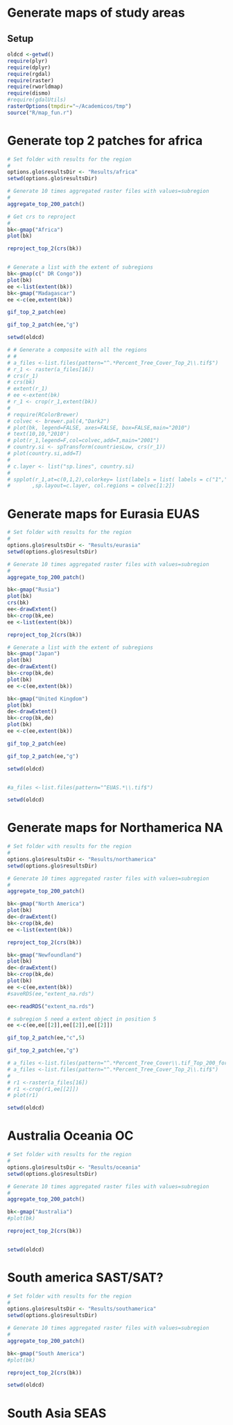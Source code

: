 # Generate maps of study areas 

## Setup

```r

oldcd <-getwd()
require(plyr)
require(dplyr)
require(rgdal)
require(raster)
require(rworldmap)
require(dismo)
#require(gdalUtils)
rasterOptions(tmpdir="~/Academicos/tmp")
source("R/map_fun.r")

```

# Generate top 2 patches for africa

```r

# Set folder with results for the region 
#
options.glo$resultsDir <- "Results/africa"
setwd(options.glo$resultsDir)

# Generate 10 times aggregated raster files with values=subregion
#
aggregate_top_200_patch()

# Get crs to reproject
#
bk<-gmap("Africa")
plot(bk)

reproject_top_2(crs(bk))


# Generate a list with the extent of subregions
bk<-gmap(c(" DR Congo"))
plot(bk)
ee <-list(extent(bk))
bk<-gmap("Madagascar")
ee <-c(ee,extent(bk))

gif_top_2_patch(ee)

gif_top_2_patch(ee,"g")

setwd(oldcd)

# # Generate a composite with all the regions 
# #
# a_files <-list.files(pattern="^.*Percent_Tree_Cover_Top_2\\.tif$")
# r_1 <- raster(a_files[16])
# crs(r_1)
# crs(bk)
# extent(r_1)
# ee <-extent(bk)
# r_1 <- crop(r_1,extent(bk))
# 
# require(RColorBrewer)
# colvec <- brewer.pal(4,"Dark2")
# plot(bk, legend=FALSE, axes=FALSE, box=FALSE,main="2010")	
# text(10,10,"2010")
# plot(r_1,legend=F,col=colvec,add=T,main="2001")
# country.si <- spTransform(countriesLow, crs(r_1))
# plot(country.si,add=T)
# 
# c.layer <- list("sp.lines", country.si)
# 
# spplot(r_1,at=c(0,1,2),colorkey= list(labels = list( labels = c("1","2"),at=c(0,1,2),height = 0.2))
# 	   	,sp.layout=c.layer, col.regions = colvec[1:2])

```

# Generate maps for Eurasia EUAS

```r


# Set folder with results for the region 
#
options.glo$resultsDir <- "Results/eurasia"
setwd(options.glo$resultsDir)

# Generate 10 times aggregated raster files with values=subregion
#
aggregate_top_200_patch()

bk<-gmap("Rusia")
plot(bk)
crs(bk)
ee<-drawExtent()
bk<-crop(bk,ee)
ee <-list(extent(bk))

reproject_top_2(crs(bk))

# Generate a list with the extent of subregions
bk<-gmap("Japan")
plot(bk)
de<-drawExtent()
bk<-crop(bk,de)
plot(bk)
ee <-c(ee,extent(bk))

bk<-gmap("United Kingdom")
plot(bk)
de<-drawExtent()
bk<-crop(bk,de)
plot(bk)
ee <-c(ee,extent(bk))

gif_top_2_patch(ee)

gif_top_2_patch(ee,"g")

setwd(oldcd)


#a_files <-list.files(pattern="^EUAS.*\\.tif$")

setwd(oldcd)
```

# Generate maps for Northamerica NA

```r

# Set folder with results for the region 
#
options.glo$resultsDir <- "Results/northamerica"
setwd(options.glo$resultsDir)

# Generate 10 times aggregated raster files with values=subregion
#
aggregate_top_200_patch()

bk<-gmap("North America")
plot(bk)
de<-drawExtent()
bk<-crop(bk,de)
ee <-list(extent(bk))

reproject_top_2(crs(bk))

bk<-gmap("Newfoundland")
plot(bk)
de<-drawExtent()
bk<-crop(bk,de)
plot(bk)
ee <-c(ee,extent(bk))
#saveRDS(ee,"extent_na.rds")

ee<-readRDS("extent_na.rds")

# subregion 5 need a extent object in position 5 
ee <-c(ee,ee[[2]],ee[[2]],ee[[2]])

gif_top_2_patch(ee,"c",5)

gif_top_2_patch(ee,"g")

# a_files <-list.files(pattern="^.*Percent_Tree_Cover\\.tif_Top_200_forest_patches\\.tif$")
# a_files <-list.files(pattern="^.*Percent_Tree_Cover_Top_2\\.tif$")
# 
# r1 <-raster(a_files[16])
# r1 <-crop(r1,ee[[2]])
# plot(r1)

setwd(oldcd)

```


# Australia Oceania OC 

```r

# Set folder with results for the region 
#
options.glo$resultsDir <- "Results/oceania"
setwd(options.glo$resultsDir)

# Generate 10 times aggregated raster files with values=subregion
#
aggregate_top_200_patch()

bk<-gmap("Australia")
#plot(bk)

reproject_top_2(crs(bk))


setwd(oldcd)
```

# South america SAST/SAT?

```r

# Set folder with results for the region 
#
options.glo$resultsDir <- "Results/southamerica"
setwd(options.glo$resultsDir)

# Generate 10 times aggregated raster files with values=subregion
#
aggregate_top_200_patch()

bk<-gmap("South America")
#plot(bk)

reproject_top_2(crs(bk))

setwd(oldcd)
```

# South Asia SEAS

```r

```
